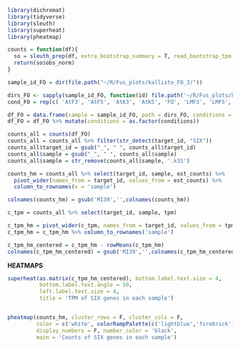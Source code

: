 
```r
library(dichromat)
library(tidyverse)
library(sleuth)
library(superheat)
library(pheatmap)
```

```r
counts = function(df){
  so = sleuth_prep(df, extra_bootstrap_summary = T, read_bootstrap_tpm = TRUE, ~conditions)
  return(so$obs_norm)
}
```


```r
sample_id_FO = dir(file.path("~/R/Fus_plots/kallisto_FO_3/"))

dirs_FO <- sapply(sample_id_FO, function(id) file.path('~/R/Fus_plots/kallisto_FO_3/', id))
cond_FO = rep(c( 'AtF3', 'AtF5', 'AtK3', 'AtK5', 'FO', 'LMF3', 'LMF5', 'LMK3', 'LMK5'), each = 3)

df_FO = data.frame(sample = sample_id_FO, path = dirs_FO, conditions = cond_FO)
df_FO = df_FO %>% mutate(conditions = as.factor(conditions))

```

```r
counts_all = counts(df_FO) 
counts_all = counts_all %>% filter(str_detect(target_id, "SIX"))
counts_all$target_id = gsub("_", " ", counts_all$target_id)
counts_all$sample = gsub("_", " ", counts_all$sample)
counts_all$sample = str_remove(counts_all$sample, '.k31')
```

```r
counts_hm = counts_all %>% select(target_id, sample, est_counts) %>% 
  pivot_wider(names_from = target_id, values_from = est_counts) %>%
  column_to_rownames(v = 'sample')

colnames(counts_hm) = gsub('MI39','',colnames(counts_hm))
```

```r
c_tpm = counts_all %>% select(target_id, sample, tpm)

c_tpm_hm = pivot_wider(c_tpm, names_from = target_id, values_from = tpm)
c_tpm_hm = c_tpm_hm %>% column_to_rownames('sample') 

c_tpm_hm_centered = c_tpm_hm - rowMeans(c_tpm_hm)
colnames(c_tpm_hm_centered) = gsub('MI39','',colnames(c_tpm_hm_centered))
```

**HEATMAPS**

```r
superheat(as.matrix(c_tpm_hm_centered), bottom.label.text.size = 4, 
          bottom.label.text.angle = 50,
          left.label.text.size = 4,
          title = 'TPM of SIX genes in each sample')


pheatmap(counts_hm, cluster_rows = F, cluster_cols = F, 
         color = c('white', colorRampPalette(c('lightblue','firebrick'))(10000)), 
         display_numbers = F, number_color = 'black', 
         main = 'Counts of SIX genes in each sample')
```
